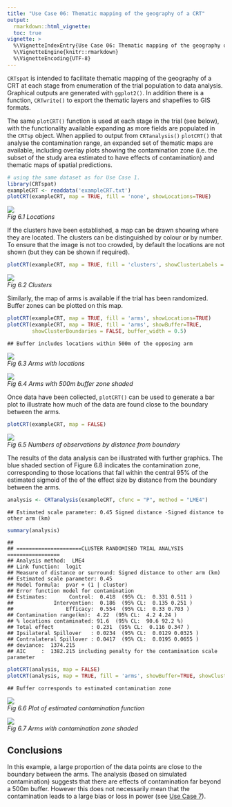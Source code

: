 ```yaml
---
title: "Use Case 06: Thematic mapping of the geography of a CRT"
output:
  rmarkdown::html_vignette:
  toc: true
vignette: >
  %\VignetteIndexEntry{Use Case 06: Thematic mapping of the geography of a CRT}
  %\VignetteEngine{knitr::rmarkdown}
  %\VignetteEncoding{UTF-8}
---
```


`CRTspat` is intended to facilitate thematic mapping of the geography of a CRT at each stage from
enumeration of the trial population to data analysis. Graphical outputs are generated with `ggplot2()`. In addition there is a function, `CRTwrite()` to export the thematic layers and shapefiles to GIS formats.

The same `plotCRT()` function is used at each stage in the trial (see below), with the functionality available
expanding as more fields are populated in the `CRTsp` object. When applied to output from `CRTanalysis()` `plotCRT()` that analyse the contamination range, an expanded set of thematic maps are available, including overlay plots showing the contamination zone (i.e. the subset of the study area estimated to have effects of contamination) and thematic maps of spatial predictions.


```r
# using the same dataset as for Use Case 1.
library(CRTspat)
exampleCRT <- readdata('exampleCRT.txt')
plotCRT(exampleCRT, map = TRUE, fill = 'none', showLocations=TRUE)
```
<p>
    <img src="example6a.r-1.png" > <br>
    <em>Fig 6.1 Locations </em>
</p>

If the clusters have been established, a map can be drawn showing where they are located.
The clusters can be distinguished by colour or by number. To ensure that the image is not too crowded,
by default the locations are not shown (but they can be shown if required).


```r
plotCRT(exampleCRT, map = TRUE, fill = 'clusters', showClusterLabels = TRUE, labelsize =3)
```
<p>
    <img src="example6b.r-1.png" > <br>
    <em>Fig 6.2 Clusters </em>
</p>

Similarly, the map of arms is available if the trial has been randomized. Buffer zones can be plotted on
this map.


```r
plotCRT(exampleCRT, map = TRUE, fill = 'arms', showLocations=TRUE)
plotCRT(exampleCRT, map = TRUE, fill = 'arms', showBuffer=TRUE,
        showClusterBoundaries = FALSE, buffer_width = 0.5)
```

```
## Buffer includes locations within 500m of the opposing arm
```
<p>
  <img src="example6c.r-1.png" > <br>
  <em>Fig 6.3 Arms with locations </em>
  </p>
  <p>
  <img src="example6c.r-2.png" > <br>
  <em>Fig 6.4 Arms with 500m buffer zone shaded </em>
  </p>

  Once data have been collected, `plotCRT()` can be used to generate a bar plot to illustrate
how much of the data are found close to the boundary between the arms.


```r
plotCRT(exampleCRT, map = FALSE)
```
<p>
  <img src="example6d.r-1.png" > <br>
  <em>Fig 6.5 Numbers of observations by distance from boundary</em>
</p>

The results of the data analysis can be illustrated with further graphics.
The blue shaded section of Figure 6.8 indicates the contamination zone, corresponding to
those locations that fall within the central 95% of the estimated sigmoid of the
of the effect size by distance from the boundary between the arms.


```r
analysis <- CRTanalysis(exampleCRT, cfunc = "P", method = "LME4")
```

```
## Estimated scale parameter: 0.45 Signed distance -Signed distance to other arm (km)
```

```r
summary(analysis)
```

```
## 
## =====================CLUSTER RANDOMISED TRIAL ANALYSIS =================
## Analysis method:  LME4 
## Link function:  logit 
## Measure of distance or surround: Signed distance to other arm (km)
## Estimated scale parameter: 0.45
## Model formula:  pvar + (1 | cluster) 
## Error function model for contamination
## Estimates:       Control:  0.418  (95% CL:  0.331 0.511 )
##             Intervention:  0.186  (95% CL:  0.135 0.251 )
##                 Efficacy:  0.554  (95% CL:  0.33 0.703 )
## Contamination range(km):  4.22  (95% CL:  4.2 4.24 )
## % locations contaminated: 91.6  (95% CL:  90.6 92.2 %)
## Total effect            : 0.231  (95% CL:  0.116 0.347 )
## Ipsilateral Spillover   : 0.0234  (95% CL:  0.0129 0.0325 )
## Contralateral Spillover : 0.0417  (95% CL:  0.0195 0.0655 )
## deviance:  1374.215 
## AIC     :  1382.215 including penalty for the contamination scale parameter
```

```r
plotCRT(analysis, map = FALSE)
plotCRT(analysis, map = TRUE, fill = 'arms', showBuffer=TRUE, showClusterBoundaries = FALSE)
```

```
## Buffer corresponds to estimated contamination zone
```
  <p>
  <img src="example6e.r-1.png" > <br>
  <em>Fig 6.6 Plot of estimated contamination function </em>
  </p>
  <p>
  <img src="example6e.r-2.png" > <br>
  <em>Fig 6.7 Arms with contamination zone shaded </em>
  </p>



## Conclusions

In this example, a large proportion of the data points are close to the boundary between the arms.
The analysis (based on simulated contamination) suggests that there are
effects of contamination far beyond a 500m buffer. However this does not necessarily mean
that the contamination leads to a large bias or loss in power (see [Use Case 7](Usecase7.html)).


